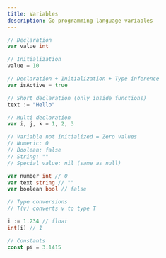 ```yaml
---
title: Variables
description: Go programming language variables
---
```


```go
// Declaration
var value int

// Initialization
value = 10

// Declaration + Initialization + Type inference
var isActive = true

// Short declaration (only inside functions)
text := "Hello"

// Multi declaration
var i, j, k = 1, 2, 3

// Variable not initialized = Zero values
// Numeric: 0
// Boolean: false
// String: ""
// Special value: nil (same as null)

var number int // 0
var text string // ""
var boolean bool // false

// Type conversions
// T(v) converts v to type T

i := 1.234 // float
int(i) // 1

// Constants
const pi = 3.1415
```
